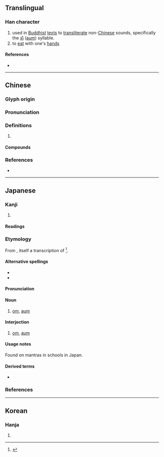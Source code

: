 {{character info/new}}
==Translingual==

===Han character===
{{Han char|rn=30|rad=口|as=08|sn=11|four=64016|canj=RKLU|ids=⿰口奄}}

# used in [[Buddhist]] [[text]]s to [[transliterate]] non-[[Chinese]] sounds, specifically the [[ॐ]] ([[aum]]) syllable.
# to [[eat]] with one's [[hand]]s

====References====
* {{Han ref|kx=0193.270|dkj=03770|dj=0414.060|hdz=10638.140|uh=5535|ud=21813|bh=D47B|bd=54395}}

----

==Chinese==
{{zh-forms}}

===Glyph origin===
{{Han etym}}

===Pronunciation===
{{zh-pron
|m=ǎn
|c=am2
|mc=y
|oc=y
|cat=
}}

===Definitions===
{{zh-hanzi}}

# {{rfdef|zh}}

====Compounds====
{{zh-der|唵噆}}

===References===
* {{R:yue:mfccd}}

----

==Japanese==

===Kanji===
{{ja-kanji|grade=|rs=口08}}
# {{defn|lang=ja|sort=口08}}

====Readings====
{{rfv-pronunciation|ja}}
{{ja-readings
|goon=おん
|kanon=あん
|kun=ふく-む
}}

===Etymology===
{{ja-kanjitab|おん|yomi=on}}
From {{etyl|ltc|ja|sort=おん}} {{m|ltc|唵|tr=ʔʌm<sup>X</sup>}}, itself a transcription of {{etyl|sa|ja|sort=おん}} {{m|sa|ॐ|tr=oṁ}}<ref name="DJR">{{R:Daijirin}}</ref>.

====Alternative spellings====
* {{ja-r|阿%吽|あ%うん}}
* {{ja-r|オーム}}

====Pronunciation====
{{ja-pron|おん|y=goon}}

====Noun====
{{ja-noun|おん|オン}}
# {{lb|ja|Buddhism|sort=おん}} [[om]], [[aum]]

====Interjection====
{{ja-pos|interjection|おん|オン}}
# {{lb|ja|Buddhism|sort=おん}} [[om]], [[aum]]

====Usage notes====
Found on mantras in {{ll|ja|密教|esoteric Buddhist}} schools in Japan.

====Derived terms====
* {{ja-r|唵%麽%抳%鉢%納%麽%吽|オン% マ%ニ % ハン%ド%マ% ウン|[[om mani padme hum|oṃ maṇi padme hūṃ]]}}

===References===
<references/>

----

==Korean==

===Hanja===
{{ko-hanja|hangeul=[[암]], [[옴]]|rv=am, om|mr=am, om}}

# {{defn|lang=ko|sort=口08}}
